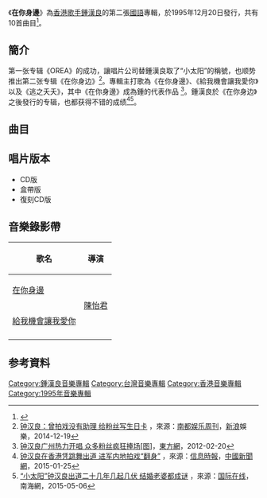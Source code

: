 {{Infobox album <!-- See Wikipedia:WikiProject_Albums -->
| name       = 在你身邊
| type       = [[專輯|專輯]]
| artist     = [[鍾漢良|鍾漢良]]
| cover      = Wallace Chung By Your Side.jpg
<!-- 未知參數 | background = red -->
| released   = 1995年12月20日
| recorded   = 
| genre      = [[華語流行音樂|華語流行音樂]]
| length     = 47分1秒
| label      = [[藝能動音|藝能動音]]
| producer   = 見[[#曲目|曲目列表]]
| prev_title = [[OREA|OREA]]
| prev_year  = 1995
| next_title = [[奇蹟_(鍾漢良專輯)|奇蹟]]
| next_year  = 1996
}}
《'''在你身邊'''》為[[香港|香港]][[歌手|歌手]][[鍾漢良|鍾漢良]]的第二張[[國語|國語]]專輯，於1995年12月20日發行，共有10首曲目<ref>{{Cite book|title=明星档案大全|last=姜玲等编|first=|publisher=海口：海南出版社|year=2000年5月|isbn=7-80645-701-1|location=|pages=150}}</ref>。

==簡介==
第一张专辑《OREA》的成功，讓唱片公司替鍾漢良取了“小太阳”的稱號，也顺势推出第二张专辑《在你身边》<ref>[http://ent.sina.com.cn/s/h/2014-12-19/doc-iawzunex7289968.shtml 钟汉良：曾拍戏没有助理 给粉丝写生日卡] {{Wayback|url=http://ent.sina.com.cn/s/h/2014-12-19/doc-iawzunex7289968.shtml |date=20220614095123 }}，來源：[[南都周刊|南都娱乐周刊]]，[[新浪|新浪]]娛樂，2014-12-19</ref>。專輯主打歌為《在你身邊》、《給我機會讓我愛你》以及《逃之夭夭》，其中《在你身邊》成為鍾的代表作品
<ref>[http://enjoy.eastday.com/e/20120220/u1a6373095.html 钟汉良广州热力开唱 众多粉丝疯狂捧场[图]]{{Dead link|date=2019年12月 |bot=InternetArchiveBot |fix-attempted=yes }}，[[東方網|東方網]]，2012-02-20</ref>。鍾漢良於《在你身边》之後發行的专辑，也都获得不错的成绩<ref>[http://www.chinanews.com/yl/2015/01-25/7002148.shtml 钟汉良在香港凭跳舞出道 进军内地拍戏“翻身”] {{Wayback|url=http://www.chinanews.com/yl/2015/01-25/7002148.shtml |date=20150706030748 }}，來源：[[信息時報|信息時報]]，[[中國新聞網|中國新聞網]]，2015-01-25</ref><ref>[http://www.hinews.cn/news/system/2015/05/06/017542869.shtml “小太阳”钟汉良出道二十几年几起几伏 结婚老婆都成谜] {{Wayback|url=http://www.hinews.cn/news/system/2015/05/06/017542869.shtml |date=20201210171838 }}，來源：[[国际在线|国际在线]]，南海網，2015-05-06</ref>。

==曲目==
{{Tracklist
| font_size = 
| total_length = 47:01

| title1 = 在你身邊
| note1 = 
| music1 = [[陳耀川|陳耀川]]
| lyrics1 = [[李安修|李安修]]
| arranger1 = [[屠穎|屠穎]]
| producer1 = 李安修<BR>陳耀川
| longnote1 = 第一主打歌
| length1 = 4:40

| title2 = 給我機會讓我愛你
| note2 = 
| music2 = [[邰正宵|邰正宵]]
| lyrics2 = [[林利南|林利南]]
| arranger2 = 屠穎
| producer2 = 邰正宵
| longnote2 = 第二主打歌<BR>粵語版本為[[邰正宵|邰正宵]]《不想知道》
| length2 = 4:56

| title3 = 我的心早已跟你走
| note3 = 
| music3 = [[蔡議樟|蔡議樟]]
| lyrics3 = 李安修
| arranger3 = [[鮑比達|鮑比達]]
| producer3 = 李安修
| longnote3 = 
| length3 = 5:36

| title4 = 逃之夭夭
| note4 = 
| music4 = [[黃榮景|黃榮景]] 
| lyrics4 = [[鄭淑妃|鄭淑妃]]
| arranger4 = [[洪晟文|洪晟文]]
| producer4 = 李安修
| longnote4 = 第三主打歌
| length4 = 4:31

| title5 = 黃色的絲帶
| note5 = 
| music5 = [[吳旭文|吳旭文]]
| lyrics5 = [[林創宴|林創宴]]
| arranger5 = [[王豫民|王豫民]]
| producer5 =  [[呂曉棟|呂曉棟]] 
| longnote5 = 
| length5 = 3:49

| title6 = 如果能……再來過
| note6 = 
| music6 =  邰正宵
| lyrics6 = [[鍾漢良|鍾漢良]]
| arranger6 = 屠穎 
| producer6 = 邰正宵
| longnote6 = 
| length6 = 5:00

| title7 = 愛你說不出口
| note7 = 
| music7 = 蔡議樟
| lyrics7 = [[梁鴻斌|梁鴻斌]]
| arranger7 = 鮑比達
| producer7 = 李安修
| longnote7 = 
| length7 = 4:30

| title8 = 怪我自己
| note8 = 
| music8 = [[彭學斌|彭學斌]]
| lyrics8 = [[宋幸美|宋幸美]]<BR>彭學斌
| arranger8 = 洪晟文
| producer8 = 李安修
| longnote8 = 
| length8 = 4:45

| title9 = 忘了對你說
| note9 = 
| music9 = [[紀宏仁|紀宏仁]]
| lyrics9 = 紀宏仁
| arranger9 = [[鄧易萬|鄧易萬]]
| producer9 = 呂曉棟
| longnote9 = 
| length9 = 4:26

| title10 = 只因太愛你
| note10 = 
| music10 = [[陳容森|陳容森]]
| lyrics10 = [[胡如虹|胡如虹]]
| arranger10 = 王豫民
| producer10 = 呂曉棟
| longnote10 = 改編自[[張智霖|張智霖]]與[[許秋怡|許秋怡]]合唱的《相戀多一次》
| length10 = 4:47
}}

== 唱片版本 ==
*CD版
*盒帶版
*復刻CD版

== 音樂錄影帶 ==
{| class="wikitable"
! 歌名 !! 導演
|-
|[https://www.youtube.com/watch?v=UIrVK88GoGI 在你身邊]||rowspan=2|[[陳怡君_(導演)|陳怡君]]
|-
|[https://www.youtube.com/watch?v=GNCfqlj3qhs 給我機會讓我愛你] {{Wayback|url=https://www.youtube.com/watch?v=GNCfqlj3qhs |date=20190701145940 }} 
|-
|}
==参考資料==
{{reflist}}

[[Category:鍾漢良音樂專輯|Category:鍾漢良音樂專輯]]
[[Category:台灣音樂專輯|Category:台灣音樂專輯]]
[[Category:香港音樂專輯|Category:香港音樂專輯]]
[[Category:1995年音樂專輯|Category:1995年音樂專輯]]